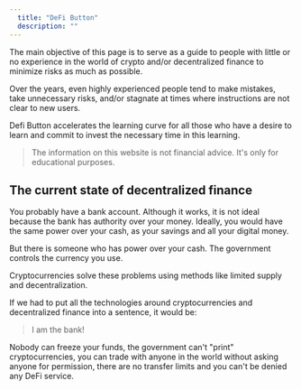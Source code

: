 ```yaml
---
  title: "DeFi Button"
  description: ""
---
```


The main objective of this page is to serve as a guide to people with little or no experience in the world of crypto and/or decentralized finance to minimize risks as much as possible.

Over the years, even highly experienced people tend to make mistakes, take unnecessary risks, and/or stagnate at times where instructions are not clear to new users.

Defi Button accelerates the learning curve for all those who have a desire to learn and commit to invest the necessary time in this learning.

> The information on this website is not financial advice. It's only for educational purposes.

## The current state of decentralized finance

You probably have a bank account. Although it works, it is not ideal because the bank has authority over your money. Ideally, you would have the same power over your cash, as your savings and all your digital money.

But there is someone who has power over your cash. The government controls the currency you use.

Cryptocurrencies solve these problems using methods like limited supply and decentralization.

If we had to put all the technologies around cryptocurrencies and decentralized finance into a sentence, it would be:

> I am the bank!

Nobody can freeze your funds, the government can't "print" cryptocurrencies, you can trade with anyone in the world without asking anyone for permission, there are no transfer limits and you can't be denied any DeFi service.
